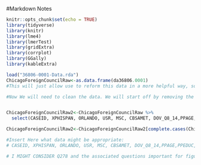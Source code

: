 #Markdown Notes

```r
knitr::opts_chunk$set(echo = TRUE)
library(tidyverse)
library(knitr)
library(lme4)
library(lmerTest)
library(gridExtra)
library(corrplot)
library(GGally)
library(kableExtra)
```

```r
load("36806-0001-Data.rda")
ChicagoForeignCouncilRaw<-as.data.frame(da36806.0001)
#This will just allow use to reform this data in a more helpful way, so that we don't need to worry about it.

#Now We will need to clean the data. We will start off by removing the variables that are not useful to us. 


ChicagoForeignCouncilRaw2<-ChicagoForeignCouncilRaw %>%
  select(CASEID, XPHISPAN, ORLANDO, USR, MSC, CBSAMET, DOV_Q8_14,PPAGE,PPEDUC,PPETHM,PPGENDER,PPHHHEAD,PPHHSIZE,PPHOUSE,PPINCIMP,PPMARIT,PPMSACAT,PPREG4,PPREG9,PPRENT,PPSTATEN,PPWORK,PPNET,Q8_14,Q385,Q275)

ChicagoForeignCouncilRaw2<-ChicagoForeignCouncilRaw2[complete.cases(ChicagoForeignCouncilRaw2),]

#Insert Here what data might be appropriate: 
# CASEID, XPHISPAN, ORLANDO, USR, MSC, CBSAMET, DOV_Q8_14,PPAGE,PPEDUC,PPETHM,PPGENDER,PPHHHEAD,PPHHSIZE,PPHOUSE,PPINCIMP,PPMARIT,PPMSACAT,PPREG4,PPREG9,PPRENT,PPSTATEN,PPWORK,PPNET,Q8_14,Q385,Q275

# I MIGHT CONSIDER Q278 and the associated questions important for figuring this shit out. 

```